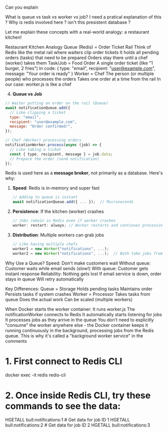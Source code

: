 Can you explain

What is queue vs task vs worker vs job?
I need a pratical explanation of this ?
Why is redis involved here ? isn't this presistent database ?

Let me explain these concepts with a real-world analogy: a restaurant kitchen!

Restaurant Kitchen Analogy
Queue (Redis) = Order Ticket Rail
Think of Redis like the metal rail where waiters clip order tickets
It holds all pending orders (tasks) that need to be prepared
Orders stay there until a chef (worker) takes them
Task/Job = Food Order
A single order ticket (like "1 burger, 2 fries")
In code: { type: "email", recipient: "user@example.com", message: "Your order is ready" }
Worker = Chef
The person (or multiple people) who processes the orders
Takes one order at a time from the rail
In our case: worker.js is like a chef

4. **Queue vs Job**

```javascript
// Waiter putting an order on the rail (Queue)
await notificationQueue.add({
  // Like clipping a ticket
  type: "email",
  recipient: "user@example.com",
  message: "Order confirmed!",
});

// Chef (Worker) processing orders
notificationWorker.process(async (job) => {
  // Like taking a ticket
  const { type, recipient, message } = job.data;
  // Prepare the order (send notification)
});
```

Redis is used here as a **message broker**, not primarily as a database. Here's why:

1. **Speed**: Redis is in-memory and super fast

   ```javascript
   // Adding to queue is instant
   await notificationQueue.add({ ... });  // Microseconds
   ```

2. **Persistence**: If the kitchen (worker) crashes

   ```javascript
   // Jobs remain in Redis even if worker crashes
   worker: restart: always; // Worker restarts and continues processing
   ```

3. **Distribution**: Multiple workers can grab jobs
   ```javascript
   // Like having multiple chefs
   worker1 = new Worker("notifications", ...);
   worker2 = new Worker("notifications", ...);  // Both take jobs from same queue
   ```

Why Use a Queue?
Speed: Don't make customers wait
Without queue: Customer waits while email sends (slow!)
With queue: Customer gets instant response
Reliability: Nothing gets lost
If email service is down, order stays in queue
Will retry automatically

Key Differences:
Queue = Storage
Holds pending tasks
Maintains order
Persists tasks if system crashes
Worker = Processor
Takes tasks from queue
Does the actual work
Can be scaled (multiple workers)

When Docker starts the worker container:
It runs worker.js
The notificationWorker connects to Redis
It automatically starts listening for jobs
It processes jobs as they arrive in the queue
You don't need to explicitly "consume" the worker anywhere else - the Docker container keeps it running continuously in the background, processing jobs from the Redis queue. This is why it's called a "background worker service" in the comments

# 1. First connect to Redis CLI

docker exec -it redis redis-cli

# 2. Once inside Redis CLI, try these commands to see the data:

HGETALL bull:notifications:1 # Get data for job ID 1
HGETALL bull:notifications:2 # Get data for job ID 2
HGETALL bull:notifications:3
